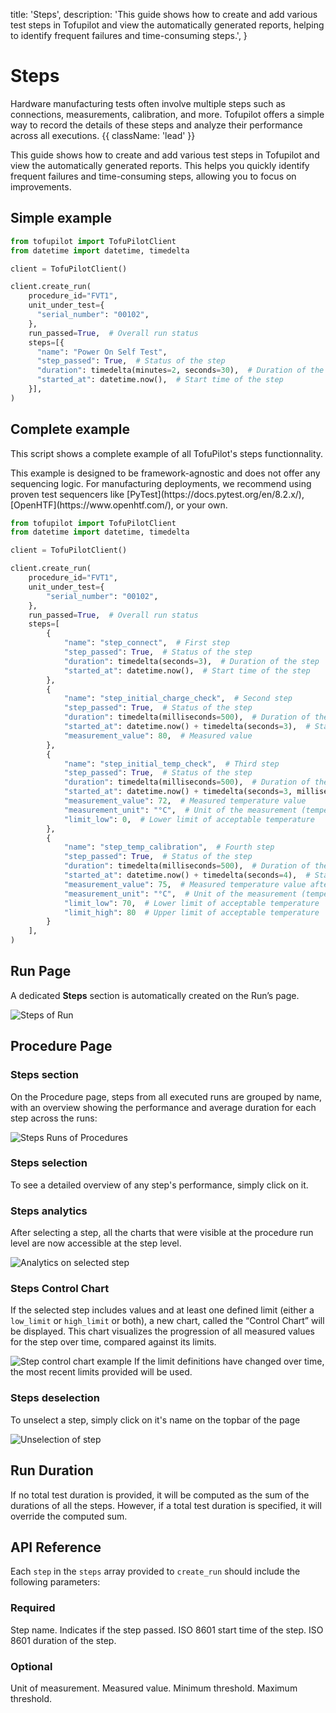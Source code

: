   title: 'Steps',
  description:
    'This guide shows how to create and add various test steps in Tofupilot and view the automatically generated reports, helping to identify frequent failures and time-consuming steps.',
}

# Steps

Hardware manufacturing tests often involve multiple steps such as connections, measurements, calibration, and more. Tofupilot offers a simple way to record the details of these steps and analyze their performance across all executions. {{ className: 'lead' }}

This guide shows how to create and add various test steps in Tofupilot and view the automatically generated reports. This helps you quickly identify frequent failures and time-consuming steps, allowing you to focus on improvements.

## Simple example

```python {{ title: 'create_run_with_steps_simple.py'}}
from tofupilot import TofuPilotClient
from datetime import datetime, timedelta

client = TofuPilotClient()

client.create_run(
    procedure_id="FVT1",
    unit_under_test={
      "serial_number": "00102",
    },
    run_passed=True,  # Overall run status
    steps=[{
      "name": "Power On Self Test",
      "step_passed": True,  # Status of the step
      "duration": timedelta(minutes=2, seconds=30),  # Duration of the step
      "started_at": datetime.now(),  # Start time of the step
    }],
)
```

## Complete example

This script shows a complete example of all TofuPilot's steps functionnality.

<Note>
  This example is designed to be framework-agnostic and does not offer any
  sequencing logic. For manufacturing deployments, we recommend using proven
  test sequencers like [PyTest](https://docs.pytest.org/en/8.2.x/),
  [OpenHTF](https://www.openhtf.com/), or your own.
</Note>

```python {{ title: 'create_run_with_steps_complete.py'}}
from tofupilot import TofuPilotClient
from datetime import datetime, timedelta

client = TofuPilotClient()

client.create_run(
    procedure_id="FVT1",
    unit_under_test={
        "serial_number": "00102",
    },
    run_passed=True,  # Overall run status
    steps=[
        {
            "name": "step_connect",  # First step
            "step_passed": True,  # Status of the step
            "duration": timedelta(seconds=3),  # Duration of the step
            "started_at": datetime.now(),  # Start time of the step
        },
        {
            "name": "step_initial_charge_check",  # Second step
            "step_passed": True,  # Status of the step
            "duration": timedelta(milliseconds=500),  # Duration of the step (<1s)
            "started_at": datetime.now() + timedelta(seconds=3),  # Start time of the second step
            "measurement_value": 80,  # Measured value
        },
        {
            "name": "step_initial_temp_check",  # Third step
            "step_passed": True,  # Status of the step
            "duration": timedelta(milliseconds=500),  # Duration of the step (<1s)
            "started_at": datetime.now() + timedelta(seconds=3, milliseconds=500),  # Start time of the third step
            "measurement_value": 72,  # Measured temperature value
            "measurement_unit": "°C",  # Unit of the measurement (temperature)
            "limit_low": 0,  # Lower limit of acceptable temperature
        },
        {
            "name": "step_temp_calibration",  # Fourth step
            "step_passed": True,  # Status of the step
            "duration": timedelta(milliseconds=500),  # Duration of the step (<1s)
            "started_at": datetime.now() + timedelta(seconds=4),  # Start time of the fourth step
            "measurement_value": 75,  # Measured temperature value after calibration
            "measurement_unit": "°C",  # Unit of the measurement (temperature)
            "limit_low": 70,  # Lower limit of acceptable temperature
            "limit_high": 80  # Upper limit of acceptable temperature
        }
    ],
)
```

## Run Page

A dedicated **Steps** section is automatically created on the Run’s page.

<Image src="/steps-run.png" alt="Steps of Run" />

## Procedure Page

### Steps section

On the Procedure page, steps from all executed runs are grouped by name, with an overview showing the performance and average duration for each step across the runs:

<Image src="/steps-charts.png" alt="Steps Runs of Procedures" />

### Steps selection

To see a detailed overview of any step's performance, simply click on it.

### Steps analytics

After selecting a step, all the charts that were visible at the procedure run level are now accessible at the step level.

<Image src="/step-charts.png" alt="Analytics on selected step" />

### Steps Control Chart

If the selected step includes values and at least one defined limit (either a `low_limit` or `high_limit` or both), a new chart, called the “Control Chart” will be displayed. This chart visualizes the progression of all measured values for the step over time, compared against its limits.

<Image src="/step-control-chart.png" alt="Step control chart example" />

<Note>
  If the limit definitions have changed over time, the most recent limits
  provided will be used.
</Note>

### Steps deselection

To unselect a step, simply click on it's name on the topbar of the page

<Image src="/step-unselect.png" alt="Unselection of step" />

## Run Duration

If no total test duration is provided, it will be computed as the sum of the durations of all the steps. However, if a total test duration is specified, it will override the computed sum.

## API Reference

Each `step` in the `steps` array provided to `create_run` should include the following parameters:

### Required

<Properties>
  <Property name="name" type="string, required" indent>
    Step name.
  </Property>
  <Property name="step_passed" type="boolean, required" indent>
    Indicates if the step passed.
  </Property>
  <Property name="started_at" type="string, required" indent>
    ISO 8601 start time of the step.
  </Property>
  <Property name="duration" type="string, required" indent>
    ISO 8601 duration of the step.
  </Property>
</Properties>

### Optional

<Properties>
  <Property name="measurement_unit" type="string, optional" indent>
    Unit of measurement.
  </Property>
  <Property name="measurement_value" type="float, optional" indent>
    Measured value.
  </Property>
  <Property name="limit_low" type="float, optional" indent>
    Minimum threshold.
  </Property>
  <Property name="limit_high" type="float, optional" indent>
    Maximum threshold.
  </Property>
</Properties>
